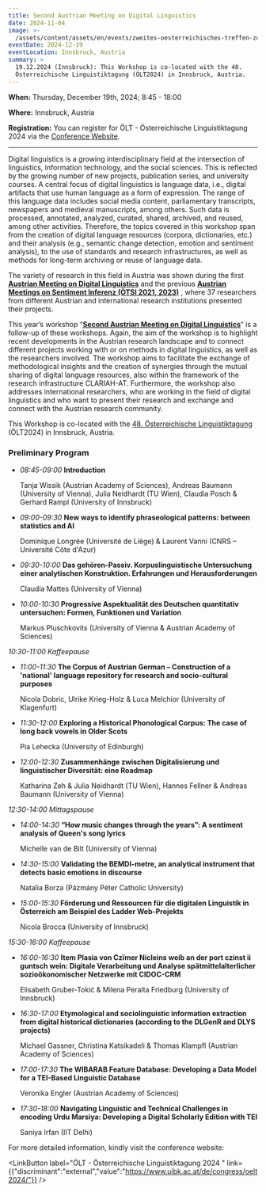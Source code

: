 ```yaml
---
title: Second Austrian Meeting on Digital Linguistics
date: 2024-11-04
image: >-
  /assets/content/assets/en/events/zweites-oesterreichisches-treffen-zur-digitalen-linguistik/image.png
eventDate: 2024-12-19
eventLocation: Innsbruck, Austria
summary: >
  19.12.2024 (Innsbruck): This Workshop is co-located with the 48.
  Österreichische Linguistiktagung (ÖLT2024) in Innsbruck, Austria.
---
```

**When:** Thursday, December 19th, 2024; 8:45 - 18:00

**Where:** Innsbruck, Austria

**Registration:** You can register for ÖLT - Österreichische Linguistiktagung 2024 via the [Conference Website](https://www.uibk.ac.at/de/congress/oelt2024/anmeldung/).

---

Digital linguistics is a growing interdisciplinary field at the intersection of linguistics, information technology, and the social sciences. This is reflected by the growing number of new projects, publication series, and university courses. A central focus of digital linguistics is language data, i.e., digital artifacts that use human language as a form of expression. The range of this language data includes social media content, parliamentary transcripts, newspapers and medieval manuscripts, among others. Such data is processed, annotated, analyzed, curated, shared, archived, and reused, among other activities. Therefore, the topics covered in this workshop span from the creation of digital language resources (corpora, dictionaries, etc.) and their analysis (e.g., semantic change detection, emotion and sentiment analysis), to the use of standards and research infrastructures, as well as methods for long-term archiving or reuse of language data.

The variety of research in this field in Austria was shown during the first [**Austrian Meeting on Digital Linguistics**](https://clariah.at/en/events/digital-linguistics-recent-developments-in-austria-olt-2023/) and the previous [**Austrian Meetings on Sentiment Inferenz (ÖTSI 2021, 2023)**](https://evsl.univie.ac.at/digital-philology/oesterreichisches-treffen-zu-sentimentinferenz-oetsi/) , where 37 researchers from different Austrian and international research institutions presented their projects.

This year’s workshop “[**Second Austrian Meeting on Digital Linguistics**](https://clariah.at/en/news/call-second-austrian-meeting-on-digital-linguistics/)” is a follow-up of these workshops. Again, the aim of the workshop is to highlight recent developments in the Austrian research landscape and to connect different projects working with or on methods in digital linguistics, as well as the researchers involved. The workshop aims to facilitate the exchange of methodological insights and the creation of synergies through the mutual sharing of digital language resources, also within the framework of the research infrastructure CLARIAH-AT. Furthermore, the workshop also addresses international researchers, who are working in the field of digital linguistics and who want to present their research and exchange and connect with the Austrian research community.

This Workshop is co-located with the [48. Österreichische Linguistiktagung](https://www.uibk.ac.at/de/congress/oelt2024/) (ÖLT2024) in Innsbruck, Austria.

### Preliminary Program

* *08:45-09:00* **Introduction**

  Tanja Wissik (Austrian Academy of Sciences), Andreas Baumann (University of Vienna), Julia Neidhardt (TU Wien), Claudia Posch & Gerhard Rampl (University of Innsbruck)
* *09:00-09:30* **New ways to identify phraseological patterns: between statistics and AI**

  Dominique Longrée (Université de Liège) & Laurent Vanni (CNRS – Université Côte d'Azur)
* *09:30-10:00* **Das gehören-Passiv. Korpuslinguistische Untersuchung einer analytischen Konstruktion. Erfahrungen und Herausforderungen**

  Claudia Mattes (University of Vienna)
* *10:00-10:30* **Progressive Aspektualität des Deutschen quantitativ untersuchen: Formen, Funktionen und Variation**

  Markus Pluschkovits (University of Vienna & Austrian Academy of Sciences)

*10:30-11:00 Kaffeepause*

* *11:00-11:30* **The Corpus of Austrian German – Construction of a 'national' language repository for research and socio-cultural purposes**

  Nicola Dobric, Ulrike Krieg-Holz & Luca Melchior (University of Klagenfurt)
* *11:30-12:00* **Exploring a Historical Phonological Corpus: The case of long back vowels in Older Scots**

  Pia Lehecka (University of Edinburgh)
* *12:00-12:30* **Zusammenhänge zwischen Digitalisierung und linguistischer Diversität: eine Roadmap**

  Katharina Zeh & Julia Neidhardt (TU Wien), Hannes Fellner & Andreas Baumann (University of Vienna)

*12:30-14:00 Mittagspause*

* *14:00-14:30* **“How music changes through the years”: A sentiment analysis of Queen's song lyrics**

  Michelle van de Bilt (University of Vienna)
* *14:30-15:00* **Validating the BEMDI-metre, an analytical instrument that detects basic emotions in discourse**

  Natalia Borza (Pázmány Péter Catholic University)
* *15:00-15:30* **Förderung und Ressourcen für die digitalen Linguistik in Österreich am Beispiel des Ladder Web-Projekts**

  Nicola Brocca (University of Innsbruck)

*15:30-16:00 Kaffeepause*

* *16:00-16:30* **Item Plasia von Czïmer Nicleins weib an der port czinst ii guntsch wein: Digitale Verarbeitung und Analyse spätmittelalterlicher sozioökonomischer Netzwerke mit CIDOC-CRM**

  Elisabeth Gruber-Tokić & Milena Peralta Friedburg (University of Innsbruck)
* *16:30-17:00* **Etymological and sociolinguistic information extraction from digital historical dictionaries (according to the DLGenR and DLYS projects)**

  Michael Gassner, Christina Katsikadeli & Thomas Klampfl (Austrian Academy of Sciences)
* *17:00-17:30* **The WIBARAB Feature Database: Developing a Data Model for a TEI-Based Linguistic Database**

  Veronika Engler (Austrian Academy of Sciences)
* *17:30-18:00* **Navigating Linguistic and Technical Challenges in encoding Urdu Marsiya: Developing a Digital Scholarly Edition with TEI**

  Saniya Irfan (IIT Delhi)

For more detailed information, kindly visit the conference website:

<LinkButton label="ÖLT - Österreichische Linguistiktagung 2024 " link={{"discriminant":"external","value":"https://www.uibk.ac.at/de/congress/oelt2024/"}} />
